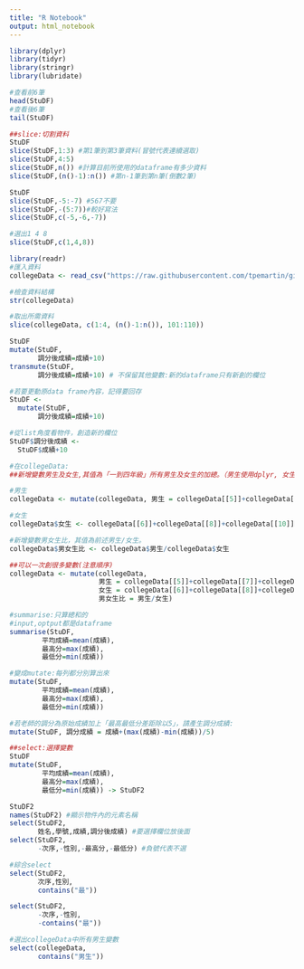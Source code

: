 ```yaml
---
title: "R Notebook"
output: html_notebook
---
```



```r
library(dplyr)
library(tidyr)
library(stringr)
library(lubridate)
```



```r
#查看前6筆
head(StuDF)
#查看後6筆
tail(StuDF)
```

```r
##slice:切割資料
StuDF
slice(StuDF,1:3) #第1筆到第3筆資料(冒號代表連續選取)
slice(StuDF,4:5)
slice(StuDF,n()) #計算目前所使用的dataframe有多少資料
slice(StuDF,(n()-1):n()) #第n-1筆到第n筆(倒數2筆)
```

```r
StuDF
slice(StuDF,-5:-7) #567不要
slice(StuDF,-(5:7))#較好寫法
slice(StuDF,c(-5,-6,-7))
```

```r
#選出1 4 8
slice(StuDF,c(1,4,8))
```

```r
library(readr)
#匯入資料
collegeData <- read_csv("https://raw.githubusercontent.com/tpemartin/github-data/master/103_student.csv")

#檢查資料結構
str(collegeData)

#取出所需資料
slice(collegeData, c(1:4, (n()-1:n()), 101:110))
```


```r
StuDF
mutate(StuDF,
       調分後成績=成績+10)
transmute(StuDF,
       調分後成績=成績+10) # 不保留其他變數:新的dataframe只有新創的欄位
```

```r
#若要更動原data frame內容，記得要回存
StuDF <- 
  mutate(StuDF,
       調分後成績=成績+10)
```

```r
#從list角度看物件，創造新的欄位
StuDF$調分後成績 <-
  StuDF$成績+10
```

```r
#在collegeData:
##新增變數男生及女生,其值為「一到四年級」所有男生及女生的加總。（男生使用dplyr, 女生不使用dplyr）

#男生
collegeData <- mutate(collegeData, 男生 = collegeData[[5]]+collegeData[[7]]+collegeData[[9]]+collegeData[[11]])

#女生
collegeData$女生 <- collegeData[[6]]+collegeData[[8]]+collegeData[[10]]+collegeData[[12]]

#新增變數男女生比，其值為前述男生/女生。
collegeData$男女生比 <- collegeData$男生/collegeData$女生
```

```r
##可以一次創很多變數(注意順序)
collegeData <- mutate(collegeData, 
                      男生 = collegeData[[5]]+collegeData[[7]]+collegeData[[9]]+collegeData[[11]],
                      女生 = collegeData[[6]]+collegeData[[8]]+collegeData[[10]]+collegeData[[12]],
                      男女生比 = 男生/女生)

```

```r
#summarise:只算總和的
#input,optput都是dataframe
summarise(StuDF,
        平均成績=mean(成績),
        最高分=max(成績),
        最低分=min(成績))

```

```r
#變成mutate:每列都分別算出來
mutate(StuDF,
        平均成績=mean(成績),
        最高分=max(成績),
        最低分=min(成績))
```

```r
#若老師的調分為原始成績加上「最高最低分差距除以5」，請產生調分成績:
mutate(StuDF, 調分成績 = 成績+(max(成績)-min(成績))/5)

```


```r
##select:選擇變數
StuDF
mutate(StuDF,
        平均成績=mean(成績),
        最高分=max(成績),
        最低分=min(成績)) -> StuDF2
```

```r
StuDF2
names(StuDF2) #顯示物件內的元素名稱
select(StuDF2,
       姓名,學號,成績,調分後成績) #要選擇欄位放後面
select(StuDF2,
       -次序,-性別,-最高分,-最低分) #負號代表不選
```

```r
#綜合select
select(StuDF2,
       次序,性別,
       contains("最"))

select(StuDF2,
       -次序,-性別,
       -contains("最"))
```

```r
#選出collegeData中所有男生變數
select(collegeData,
       contains("男生"))
```














































